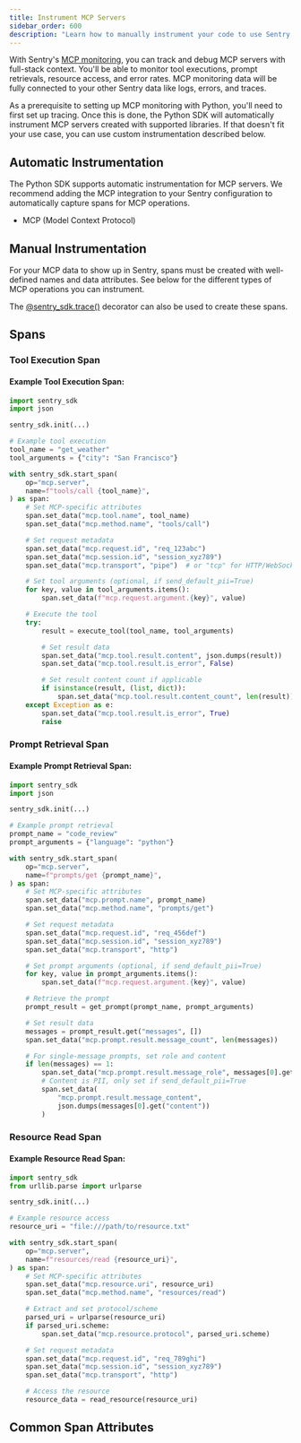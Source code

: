 ```yaml
---
title: Instrument MCP Servers
sidebar_order: 600
description: "Learn how to manually instrument your code to use Sentry's MCP monitoring."
---
```


With Sentry's [MCP monitoring](/product/insights/ai/mcp/), you can track and debug MCP servers with full-stack context. You'll be able to monitor tool executions, prompt retrievals, resource access, and error rates. MCP monitoring data will be fully connected to your other Sentry data like logs, errors, and traces.

As a prerequisite to setting up MCP monitoring with Python, you'll need to first <PlatformLink to="/tracing/">set up tracing</PlatformLink>. Once this is done, the Python SDK will automatically instrument MCP servers created with supported libraries. If that doesn't fit your use case, you can use custom instrumentation described below.

## Automatic Instrumentation

The Python SDK supports automatic instrumentation for MCP servers. We recommend adding the MCP integration to your Sentry configuration to automatically capture spans for MCP operations.

- <PlatformLink to="/integrations/mcp/">
    MCP (Model Context Protocol)
  </PlatformLink>

## Manual Instrumentation

For your MCP data to show up in Sentry, spans must be created with well-defined names and data attributes. See below for the different types of MCP operations you can instrument.

The [@sentry_sdk.trace()](/platforms/python/tracing/instrumentation/custom-instrumentation/#span-templates) decorator can also be used to create these spans.

## Spans

### Tool Execution Span

<Include name="tracing/mcp-module/tool-execution-span" />

#### Example Tool Execution Span:

```python
import sentry_sdk
import json

sentry_sdk.init(...)

# Example tool execution
tool_name = "get_weather"
tool_arguments = {"city": "San Francisco"}

with sentry_sdk.start_span(
    op="mcp.server",
    name=f"tools/call {tool_name}",
) as span:
    # Set MCP-specific attributes
    span.set_data("mcp.tool.name", tool_name)
    span.set_data("mcp.method.name", "tools/call")

    # Set request metadata
    span.set_data("mcp.request.id", "req_123abc")
    span.set_data("mcp.session.id", "session_xyz789")
    span.set_data("mcp.transport", "pipe")  # or "tcp" for HTTP/WebSocket/SSE

    # Set tool arguments (optional, if send_default_pii=True)
    for key, value in tool_arguments.items():
        span.set_data(f"mcp.request.argument.{key}", value)

    # Execute the tool
    try:
        result = execute_tool(tool_name, tool_arguments)

        # Set result data
        span.set_data("mcp.tool.result.content", json.dumps(result))
        span.set_data("mcp.tool.result.is_error", False)

        # Set result content count if applicable
        if isinstance(result, (list, dict)):
            span.set_data("mcp.tool.result.content_count", len(result))
    except Exception as e:
        span.set_data("mcp.tool.result.is_error", True)
        raise
```

### Prompt Retrieval Span

<Include name="tracing/mcp-module/prompt-retrieval-span" />

#### Example Prompt Retrieval Span:

```python
import sentry_sdk
import json

sentry_sdk.init(...)

# Example prompt retrieval
prompt_name = "code_review"
prompt_arguments = {"language": "python"}

with sentry_sdk.start_span(
    op="mcp.server",
    name=f"prompts/get {prompt_name}",
) as span:
    # Set MCP-specific attributes
    span.set_data("mcp.prompt.name", prompt_name)
    span.set_data("mcp.method.name", "prompts/get")

    # Set request metadata
    span.set_data("mcp.request.id", "req_456def")
    span.set_data("mcp.session.id", "session_xyz789")
    span.set_data("mcp.transport", "http")

    # Set prompt arguments (optional, if send_default_pii=True)
    for key, value in prompt_arguments.items():
        span.set_data(f"mcp.request.argument.{key}", value)

    # Retrieve the prompt
    prompt_result = get_prompt(prompt_name, prompt_arguments)

    # Set result data
    messages = prompt_result.get("messages", [])
    span.set_data("mcp.prompt.result.message_count", len(messages))

    # For single-message prompts, set role and content
    if len(messages) == 1:
        span.set_data("mcp.prompt.result.message_role", messages[0].get("role"))
        # Content is PII, only set if send_default_pii=True
        span.set_data(
            "mcp.prompt.result.message_content",
            json.dumps(messages[0].get("content"))
        )
```

### Resource Read Span

<Include name="tracing/mcp-module/resource-read-span" />

#### Example Resource Read Span:

```python
import sentry_sdk
from urllib.parse import urlparse

sentry_sdk.init(...)

# Example resource access
resource_uri = "file:///path/to/resource.txt"

with sentry_sdk.start_span(
    op="mcp.server",
    name=f"resources/read {resource_uri}",
) as span:
    # Set MCP-specific attributes
    span.set_data("mcp.resource.uri", resource_uri)
    span.set_data("mcp.method.name", "resources/read")

    # Extract and set protocol/scheme
    parsed_uri = urlparse(resource_uri)
    if parsed_uri.scheme:
        span.set_data("mcp.resource.protocol", parsed_uri.scheme)

    # Set request metadata
    span.set_data("mcp.request.id", "req_789ghi")
    span.set_data("mcp.session.id", "session_xyz789")
    span.set_data("mcp.transport", "http")

    # Access the resource
    resource_data = read_resource(resource_uri)
```

## Common Span Attributes

<Include name="tracing/mcp-module/common-span-attributes" />
